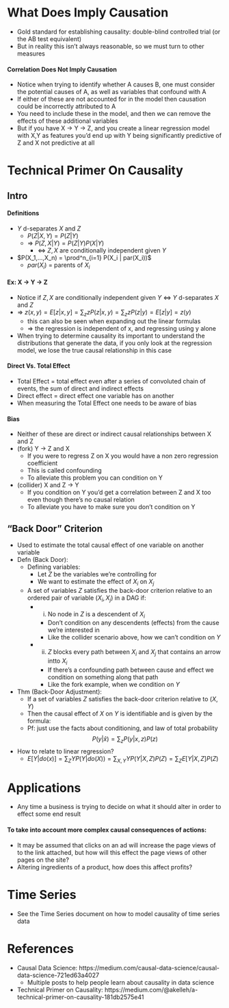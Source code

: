 
# What Does Imply Causation
- Gold standard for establishing causality: double-blind controlled trial (or the AB test equivalent)
- But in reality this isn't always reasonable, so we must turn to other measures

#### Correlation Does Not Imply Causation
- Notice when trying to identify whether A causes B, one must consider the potential causes of A, as well as variables that confound with A
- If either of these are not accounted for in the model then causation could be incorrectly attributed to A
- You need to include these in the model, and then we can remove the effects of these additional variables
- But if you have X -> Y -> Z, and you create a linear regression model with X,Y as features you'd end up with Y being significantly predictive of Z and X not predictive at all

# Technical Primer On Causality

## Intro

#### Definitions
- $Y$ d-separates $X$ and $Z$
    - $P(Z|X,Y) = P(Z|Y)$
    - => $P(Z,X|Y) = P(Z|Y)P(X|Y)$
        - <=> $Z,X$ are conditionally independent given $Y$
-  $P(X_1,...,X_n) = \prod^n_{i=1} P(X_i | par(X_i))$
    - $par(X_i)$ = parents of $X_i$ 
    
#### Ex: X -> Y -> Z
- Notice if $Z,X$ are conditionally independent given $Y$ <=> $Y$ d-separates $X$ and $Z$
- => $z(x,y) = E[z|x,y] = \sum_z zP(z|x,y) = \sum_z zP(z|y) = E[z|y] = z(y)$
    - this can also be seen when expanding out the linear formulas
    - => the regression is independent of x, and regressing using y alone
- When trying to determine causality its important to understand the distributions that generate the data, if you only look at the regression model, we lose the true causal relationship in this case

#### Direct Vs. Total Effect
- Total Effect = total effect even after a series of convoluted chain of events, the sum of direct and indirect effects
- Direct effect = direct effect one variable has on another
- When measuring the Total Effect one needs to be aware of bias

#### Bias
- Neither of these are direct or indirect causal relationships between X and Z
- (fork) Y -> Z and X
    - If you were to regress Z on X you would have a non zero regression coefficient
    - This is called confounding
    - To alleviate this problem you can condition on Y
- (collider) X and Z -> Y
    - If you condition on Y you'd get a correlation between Z and X too even though there's no causal relation
    - To alleviate you have to make sure you don't condition on Y 

## "Back Door" Criterion
- Used to estimate the total causal effect of one variable on another variable
- Defn (Back Door):
    - Defining variables:
        - Let $Z$ be the variables we're controlling for
        - We want to estimate the effect of $X_i$ on $X_j$ 
    - A set of variables $Z$ satisfies the back-door criterion relative to an ordered pair of variable $(X_i,X_j)$ in a DAG if:
        - i) No node in $Z$ is a descendent of $X_i$ 
            - Don't condition on any descendents (effects) from the cause we're interested in
            - Like the collider scenario above, how we can't condition on $Y$
        - ii) $Z$ blocks every path between $X_i$ and $X_j$ that contains an arrow intto $X_i$
            - If there's a confounding path between cause and effect we condition on something along that path
            - Like the fork example, when we condition on $Y$
- Thm (Back-Door Adjustment):
    - If a set of variables $Z$ satisfies the back-door criterion relative to $(X,Y)$
    - Then the causal effect of $X$ on $Y$ is identifiable and is given by the formula:
    - Pf: just use the facts about conditioning, and law of total probability
$$P(y|\hat{x}) = \sum_zP(y|x,z)P(z)$$
- How to relate to linear regression?
    - $E[Y|do(x)] = \sum_Z YP(Y|do(X)) = \sum_{X,Y} YP(Y|X,Z)P(Z) = \sum_Z E[Y|X,Z]P(Z)$



# Applications
- Any time a business is trying to decide on what it should alter in order to effect some end result

#### To take into account more complex causal consequences of actions:

- It may be assumed that clicks on an ad will increase the page views of to the link attached, but how will this effect the page views of other pages on the site?
- Altering ingredients of a product, how does this affect profits?

# Time Series
- See the Time Series document on how to model causality of time series data

# References
- Causal Data Science: https://medium.com/causal-data-science/causal-data-science-721ed63a4027
    - Multiple posts to help people learn about causality in data science
- Technical Primer on Causality: https://medium.com/@akelleh/a-technical-primer-on-causality-181db2575e41
